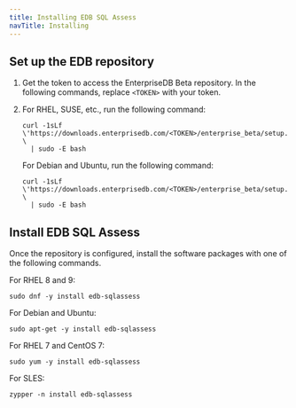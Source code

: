```yaml
---
title: Installing EDB SQL Assess
navTitle: Installing
---
```


## Set up the EDB repository

1. Get the token to access the EnterpriseDB Beta repository. In the following commands, replace `<TOKEN>` with your token.

1. For RHEL, SUSE, etc., run the following command:

   ```shell
   curl -1sLf \'https://downloads.enterprisedb.com/<TOKEN>/enterprise_beta/setup.rpm.sh' \
     | sudo -E bash
   ```

   For Debian and Ubuntu, run the following command: 

   ```shell
   curl -1sLf \'https://downloads.enterprisedb.com/<TOKEN>/enterprise_beta/setup.deb.sh' \
     | sudo -E bash
   ```

## Install EDB SQL Assess

Once the repository is configured, install the software packages with one of the following commands. 

For RHEL 8 and 9:

```shell
sudo dnf -y install edb-sqlassess
```

For Debian and Ubuntu: 

```shell
sudo apt-get -y install edb-sqlassess
```

For RHEL 7 and CentOS 7: 

```shell
sudo yum -y install edb-sqlassess
```

For SLES: 

```shell
zypper -n install edb-sqlassess
```

